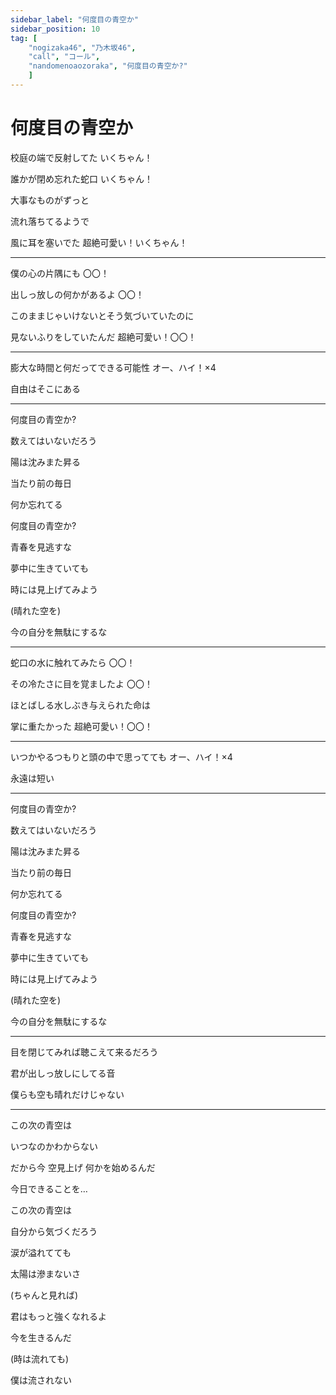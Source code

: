 ```yaml
---
sidebar_label: "何度目の青空か"
sidebar_position: 10
tag: [
    "nogizaka46", "乃木坂46",
    "call", "コール",
    "nandomenoaozoraka", "何度目の青空か?"
    ]
---
```


# 何度目の青空か


校庭の端で反射してた  <CallHighlight>いくちゃん！</CallHighlight>

誰かが閉め忘れた蛇口  <CallHighlight>いくちゃん！</CallHighlight>

大事なものがずっと

流れ落ちてるようで

風に耳を塞いでた  <CallHighlight>超絶可愛い！いくちゃん！</CallHighlight>

---


僕の心の片隅にも  <CallHighlight>〇〇！</CallHighlight>

出しっ放しの何かがあるよ  <CallHighlight>〇〇！</CallHighlight>

このままじゃいけないとそう気づいていたのに

見ないふりをしていたんだ  <CallHighlight>超絶可愛い！〇〇！</CallHighlight>

---

膨大な時間と何だってできる可能性  <CallHighlight>オー、ハイ！×4</CallHighlight>

自由はそこにある

---

何度目の青空か?

数えてはいないだろう

陽は沈みまた昇る

当たり前の毎日

何か忘れてる

何度目の青空か?

青春を見逃すな

夢中に生きていても

時には見上げてみよう

(晴れた空を)

今の自分を無駄にするな

---


蛇口の水に触れてみたら  <CallHighlight>〇〇！</CallHighlight>

その冷たさに目を覚ましたよ  <CallHighlight>〇〇！</CallHighlight>

ほとばしる水しぶき与えられた命は

掌に重たかった  <CallHighlight>超絶可愛い！〇〇！</CallHighlight>

---

いつかやるつもりと頭の中で思ってても <CallHighlight>オー、ハイ！×4</CallHighlight>

永遠は短い

---


何度目の青空か?

数えてはいないだろう

陽は沈みまた昇る

当たり前の毎日

何か忘れてる

何度目の青空か?

青春を見逃すな

夢中に生きていても

時には見上げてみよう

(晴れた空を)

今の自分を無駄にするな

--- 


目を閉じてみれば聴こえて来るだろう

君が出しっ放しにしてる音

僕らも空も晴れだけじゃない

---


この次の青空は

いつなのかわからない

だから今 空見上げ 何かを始めるんだ

今日できることを…

この次の青空は

自分から気づくだろう

涙が溢れてても

太陽は滲まないさ

(ちゃんと見れば)

君はもっと強くなれるよ

今を生きるんだ

(時は流れても)

僕は流されない